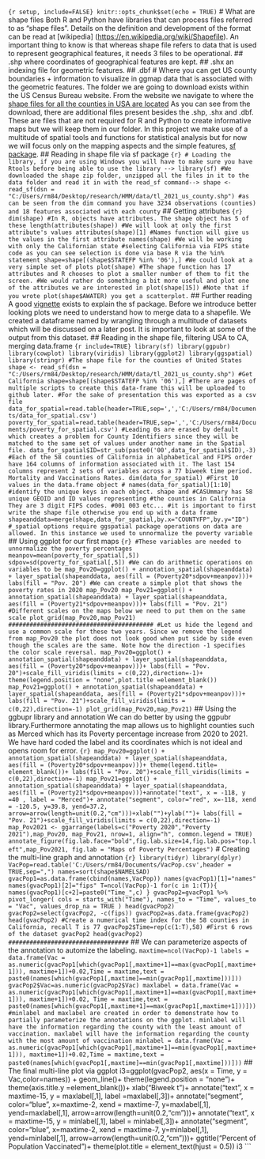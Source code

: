 ```{r setup, include=FALSE} knitr::opts_chunk$set(echo = TRUE) ``` # What are shape files Both R and Python have libraries that can process files referred to as "shape files". Details on the definition and development of the format can be read at [wikipedia] (<https://en.wikipedia.org/wiki/Shapefile>). An important thing to know is that whereas shape file refers to data that is used to represent geographical features, it needs 3 files to be operational. ## .shp where coordinates of geographical features are kept. ## .shx an indexing file for geometric features. ## .dbf # Where you can get US county boundaries + information to visualize in ggmap data that is associated with the geometric features. The folder we are going to download exists within the US Census Bureau website. From the website we navigate to where the [shape files for all the counties in USA are located](https://www2.census.gov/geo/tiger/TIGER2021/COUNTY/) As you can see from the download, there are additional files present besides the .shp, .shx and .dbf. These are files that are not required for R and Python to create informative maps but we will keep them in our folder. In this project we make use of a multitude of spatial tools and functions for statistical analysis but for now we will focus only on the mapping aspects and the simple features, [sf package](https://r-spatial.github.io/sf/). ## Reading in shape file via sf package ```{r} # Loading the library, if you are using Windows you will have to make sure you have Rtools before being able to use the library --> library(sf) #We downloaded the shape zip folder, unzipped all the files in it to the data folder and read it in with the read_sf command--> shape <- read_sf(dsn = "C:/Users/rm84/Desktop/research/HMM/data/tl_2021_us_county.shp") #as can be seen from the dim command you have 3234 observations (counties) and 18 features associated with each county ``` ## Getting attributes ```{r} dim(shape) #In R, objects have attributes. The shape object has 5 of these length(attributes(shape)) #We will look at only the first attribute's values attributes(shape)[1] #Names function will give us the values in the first attribute names(shape) #We will be working with only the Californian state #selecting California via FIPS state code as you can see selection is done via base R via the %in% statement shape=shape[(shape$STATEFP %in% '06'),] #We could look at a very simple set of plots plot(shape) #The shape function has 17 attributes and R chooses to plot a smaller number of them to fit the screen. #We would rather do something a bit more useful and plot one of the attributes we are interested in plot(shape[15]) #Note that if you wrote plot(shape$AWATER) you get a scatterplot. ``` ## Further reading A good [vignette](https://r-spatial.github.io/sf/articles/) exists to explain the sf package. Before we introduce better looking plots we need to understand how to merge data to a shapefile. We created a dataframe named \bold{CASummary} by wrangling through a multitude of datasets which will be discussed on a later post. It is important to look at some of the output from this dataset. ## Reading in the shape file, filtering USA to CA, merging data.frame ```{r include=TRUE} library(sf) library(ggpubr) library(cowplot) library(viridis) library(ggplot2) library(ggspatial) library(stringr) #The shape file for the counties of United States shape <- read_sf(dsn = "C:/Users/rm84/Desktop/research/HMM/data/tl_2021_us_county.shp") #Get California shape=shape[(shape$STATEFP %in% '06'),] #There are pages of multiple scripts to create this data-frame this will be uploaded to github later. #For the sake of presentation this was exported as a csv file data_for_spatial=read.table(header=TRUE,sep=',','C:/Users/rm84/Documents/data_for_spatial.csv') poverty_for_spatial=read.table(header=TRUE,sep=',','C:/Users/rm84/Documents/poverty_for_spatial.csv') #Leading 0s are erased by default which creates a problem for County Identifiers since they will be matched to the same set of values under another name in the Spatial file. data_for_spatial$ID=str_sub(paste0('00',data_for_spatial$ID),-3) #Each of the 58 counties of California in alphabetical and FIPS order have 164 columns of information associated with it. The last 154 columns represent 2 sets of variables across a 77 biweek time period. Mortality and Vaccinations Rates. dim(data_for_spatial) #First 10 values in the data.frame object # names(data_for_spatial)[1:10] #identify the unique keys in each object. shape and #CASUmmary has 58 unique GEOID and ID values representing #the counties in California They are 3 digit FIPS codes. #001 003 etc... #it is important to first write the shape file otherwise you end up with a data frame shapeanddata=merge(shape,data_for_spatial,by.x="COUNTYFP",by.y="ID") #_spatial options require ggspatial package operations on data are allowed. In this instance we used to unnormalize the poverty variable ``` ## Using ggplot for our first maps ```{r} #These variables are needed to unnormalize the poverty percentages meanpov=mean(poverty_for_spatial[,5]) sdpov=sd(poverty_for_spatial[,5]) #We can do arithmetic operations on variables to be map_Pov20=ggplot() + annotation_spatial(shapeanddata) + layer_spatial(shapeanddata, aes(fill = (Poverty20*sdpov+meanpov)))+ labs(fill = "Pov. 20") #We can create a simple plot that shows the poverty rates in 2020 map_Pov20 map_Pov21=ggplot() + annotation_spatial(shapeanddata) + layer_spatial(shapeanddata, aes(fill = (Poverty21*sdpov+meanpov)))+ labs(fill = "Pov. 21") #Different scales on the maps below we need to put them on the same scale plot_grid(map_Pov20,map_Pov21) ######################################### #Let us hide the legend and use a common scale for these two years. Since we remove the legend from map_Pov20 the plot does not look good when put side by side even though the scales are the same. Note how the direction -1 specifies the color scale reversal. map_Pov20=ggplot() + annotation_spatial(shapeanddata) + layer_spatial(shapeanddata, aes(fill = (Poverty20*sdpov+meanpov)))+ labs(fill = "Pov. 20")+scale_fill_viridis(limits = c(0,22),direction=-1)+ theme(legend.position = "none",plot.title =element_blank()) map_Pov21=ggplot() + annotation_spatial(shapeanddata) + layer_spatial(shapeanddata, aes(fill = (Poverty21*sdpov+meanpov)))+ labs(fill = "Pov. 21")+scale_fill_viridis(limits = c(0,22),direction=-1) plot_grid(map_Pov20,map_Pov21) ``` ## Using the ggbupr library and annotation We can do better by using the ggpubr library.Furthermore annotating the map allows us to highlight counties such as Merced which has its Poverty percentage increase from 2020 to 2021. We have hard coded the label and its coordinates which is not ideal and opens room for error. ```{r} map_Pov20=ggplot() + annotation_spatial(shapeanddata) + layer_spatial(shapeanddata, aes(fill = (Poverty20*sdpov+meanpov)))+ theme(legend.title= element_blank())+ labs(fill = "Pov. 20")+scale_fill_viridis(limits = c(0,22),direction=-1) map_Pov21=ggplot() + annotation_spatial(shapeanddata) + layer_spatial(shapeanddata, aes(fill = (Poverty21*sdpov+meanpov)))+annotate("text", x = -118, y =40 , label = "Merced")+ annotate("segment", color="red", x=-118, xend = -120.5, y=39.8, yend=37.2, arrow=arrow(length=unit(0.2,"cm")))+xlab("")+ylab("")+ labs(fill = "Pov. 21")+scale_fill_viridis(limits = c(0,22),direction=-1) map_Pov2021 <- ggarrange(labels=c("Poverty 2020","Poverty 2021"),map_Pov20, map_Pov21, nrow=1, align="h", common.legend = TRUE) annotate_figure(fig.lab.face="bold",fig.lab.size=14,fig.lab.pos="top.left",map_Pov2021, fig.lab = "Maps of Poverty Percentages") ``` # Creating the multi-line graph and annotation ```{r} library(tidyr) library(dplyr) VacPop=read.table('C:/Users/rm84/Documents/VacPop.csv',header = TRUE,sep=",") names=sort(shape$NAMELSAD) gvacPop1=as.data.frame(cbind(names,VacPop)) names(gvacPop1)[1]="names" names(gvacPop1)[2]="fips" T=ncol(VacPop)-1 for(c in 1:(T)){ names(gvacPop1)[c+2]=paste0("Time_",c) } gvacPop2=gvacPop1 %>% pivot_longer( cols = starts_with("Time"), names_to = "Time", values_to = "Vac", values_drop_na = TRUE ) head(gvacPop2) gvacPop2=select(gvacPop2, -c(fips)) gvacPop2=as.data.frame(gvacPop2) head(gvacPop2) #Create a numerical time index for the 58 counties in California, recall T is 77 gvacPop2$Time=rep(c(1:T),58) #First 6 rows of the dataset gvacPop2 head(gvacPop2) ################################## ``` ## We can parameterize aspects of the annotation to automize the labeling. ``` maxtime=ncol(VacPop)-1 labels = data.frame(Vac = as.numeric(gvacPop1[which(gvacPop1[,maxtime+1]==max(gvacPop1[,maxtime+1])), maxtime+1])+0.02,Time = maxtime,text = paste0(names[which(gvacPop1[,maxtime]==min(gvacPop1[,maxtime]))])) gvacPop2$Vac=as.numeric(gvacPop2$Vac) maxlabel = data.frame(Vac = as.numeric(gvacPop1[which(gvacPop1[,maxtime+1]==max(gvacPop1[,maxtime+1])), maxtime+1])+0.02, Time = maxtime,text = paste0(names[which(gvacPop1[,maxtime+1]==max(gvacPop1[,maxtime+1]))])) #minlabel and maxlabel are created in order to demonstrate how to partially parameterize the annotations on the ggplot. minlabel will have the information regarding the county with the least amount of vaccination. maxlabel will have the information regarding the county with the most amount of vaccination minlabel = data.frame(Vac = as.numeric(gvacPop1[which(gvacPop1[,maxtime+1]==min(gvacPop1[,maxtime+1])), maxtime+1])+0.02,Time = maxtime,text = paste0(names[which(gvacPop1[,maxtime]==min(gvacPop1[,maxtime]))])) ``` ## The final multi-line plot via ggplot i3=ggplot(gvacPop2, aes(x = Time, y = Vac,color=names)) + geom_line()+ theme(legend.position = "none")+ theme(axis.title.y =element_blank())+ xlab("Biweek t")+ annotate("text", x = maxtime-15, y = maxlabel[,1], label =maxlabel[,3])+ annotate("segment", color="blue", x=maxtime-2, xend = maxtime-7, y=maxlabel[,1], yend=maxlabel[,1], arrow=arrow(length=unit(0.2,"cm")))+ annotate("text", x = maxtime-15, y = minlabel[,1], label = minlabel[,3])+ annotate("segment", color="blue", x=maxtime-2, xend = maxtime-7, y=minlabel[,1], yend=minlabel[,1], arrow=arrow(length=unit(0.2,"cm")))+ ggtitle("Percent of Population Vaccinated")+ theme(plot.title = element_text(hjust = 0.5)) i3 ```